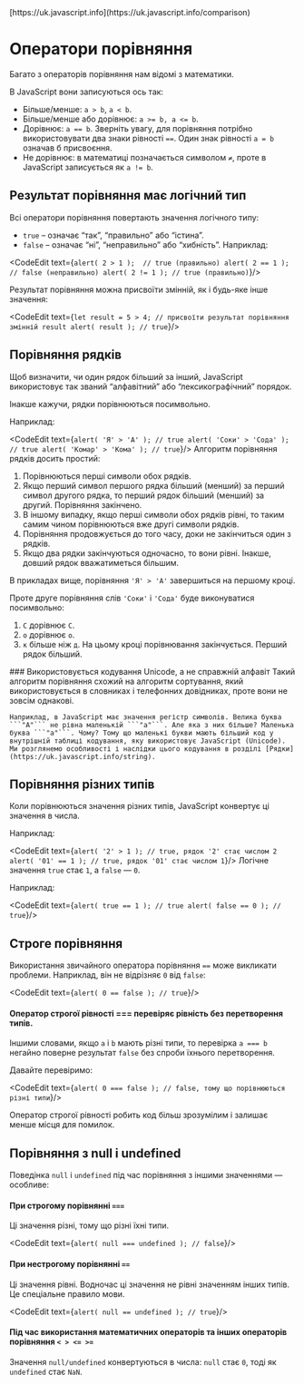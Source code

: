
<InfoPage>
	[https://uk.javascript.info](https://uk.javascript.info/comparison)
</InfoPage>


# Оператори порівняння
Багато з операторів порівняння нам відомі з математики.

В JavaScript вони записуються ось так:

* Більше/менше: ```a > b```, ```a < b```.
* Більше/менше або дорівнює: ```a >= b, a <= b```.
* Дорівнює: ```a == b```. Зверніть увагу, для порівняння потрібно використовувати два знаки рівності ```==```. Один знак рівності ```a = b``` означав б присвоєння.
* Не дорівнює: в математиці позначається символом ```≠```, проте в JavaScript записується як ```a != b```.

## Результат порівняння має логічний тип
Всі оператори порівняння повертають значення логічного типу:

* ```true``` – означає “так”, “правильно” або “істина”.
* ```false``` – означає “ні”, “неправильно” або “хибність”.
Наприклад:

<CodeEdit text={`
alert( 2 > 1 );  // true (правильно)
alert( 2 == 1 ); // false (неправильно)
alert( 2 != 1 ); // true (правильно)
`}/>

Результат порівняння можна присвоїти змінній, як і будь-яке інше значення:

<CodeEdit text={`
let result = 5 > 4; // присвоїти результат порівняння змінній result
alert( result ); // true
`}/>

## Порівняння рядків
Щоб визначити, чи один рядок більший за інший, JavaScript використовує так званий “алфавітний” або “лексикографічний” порядок.

Інакше кажучи, рядки порівнюються посимвольно.

Наприклад:

<CodeEdit text={`
alert( 'Я' > 'А' ); // true
alert( 'Соки' > 'Сода' ); // true
alert( 'Комар' > 'Кома' ); // true
`}/>
Алгоритм порівняння рядків досить простий:

1. Порівнюються перші символи обох рядків.
1. Якщо перший символ першого рядка більший (менший) за перший символ другого рядка, то перший рядок більший (менший) за другий. Порівняння закінчено.
1. В іншому випадку, якщо перші символи обох рядків рівні, то таким самим чином порівнюються вже другі символи рядків.
1. Порівняння продовжується до того часу, доки не закінчиться один з рядків.
1. Якщо два рядки закінчуються одночасно, то вони рівні. Інакше, довший рядок вважатиметься більшим.

В прикладах вище, порівняння ```'Я' > 'А'``` завершиться на першому кроці.

Проте друге порівняння слів ```'Соки'``` і ```'Сода'``` буде виконуватися посимвольно:

1. ```С``` дорівнює ```С```.
1. ```о``` дорівнює ```о```.
1. ```к``` більше ніж ```д```. На цьому кроці порівнювання закінчується. Перший рядок більший.

<Alert severity="info" variant="outlined">
	### Використовується кодування Unicode, а не справжній алфавіт
	Такий алгоритм порівняння схожий на алгоритм сортування, який використовується в словниках і телефонних довідниках, проте вони не зовсім однакові.

	Наприклад, в JavaScript має значення регістр символів. Велика буква ```"А"``` не рівна маленькій ```"а"```. Але яка з них більше? Маленька буква ```"а"```. Чому? Тому що маленькі букви мають більший код у внутрішній таблиці кодування, яку використовує JavaScript (Unicode). Ми розглянемо особливості і наслідки цього кодування в розділі [Рядки](https://uk.javascript.info/string).
</Alert>

## Порівняння різних типів
Коли порівнюються значення різних типів, JavaScript конвертує ці значення в числа.

Наприклад:

<CodeEdit text={`
alert( '2' > 1 ); // true, рядок '2' стає числом 2
alert( '01' == 1 ); // true, рядок '01' стає числом 1
`}/>
Логічне значення ```true``` стає ```1```, а ```false``` — ```0```.

Наприклад:

<CodeEdit text={`
alert( true == 1 ); // true
alert( false == 0 ); // true
`}/>

## Строге порівняння
Використання звичайного оператора порівняння ```==``` може викликати проблеми. Наприклад, він не відрізняє ```0``` від ```false```:

<CodeEdit text={`
alert( 0 == false ); // true
`}/>

#### Оператор строгої рівності === перевіряє рівність без перетворення типів.

Іншими словами, якщо ```a``` і ```b``` мають різні типи, то перевірка ```a === b``` негайно поверне результат ```false``` без спроби їхнього перетворення.

Давайте перевіримо:

<CodeEdit text={`
alert( 0 === false ); // false, тому що порівнюються різні типи
`}/>

Оператор строгої рівності робить код більш зрозумілим і залишає менше місця для помилок.

## Порівняння з null і undefined
Поведінка ```null``` і ```undefined``` під час порівняння з іншими значеннями — особливе:

#### При строгому порівнянні ```===```
Ці значення різні, тому що різні їхні типи.

<CodeEdit text={`
alert( null === undefined ); // false
`}/>

#### При нестрогому порівнянні ```==```
Ці значення рівні. Водночас ці значення не рівні значенням інших типів. Це спеціальне правило мови.

<CodeEdit text={`
alert( null == undefined ); // true
`}/>

#### Під час використання математичних операторів та інших операторів порівняння ```< > <= >=```
Значення ```null/undefined``` конвертуються в числа: ```null``` стає ```0```, тоді як ```undefined``` стає ```NaN```.